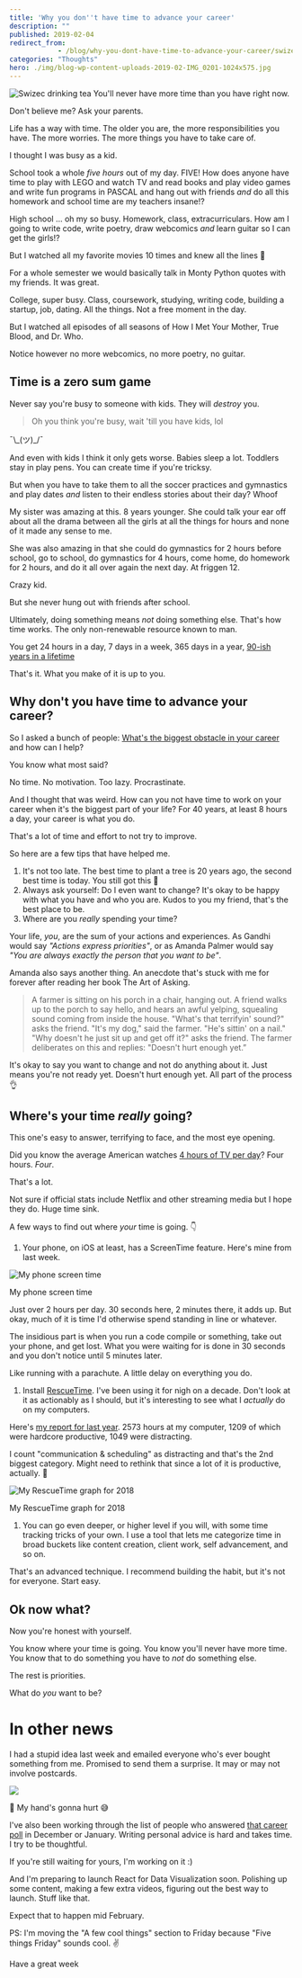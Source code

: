 ```yaml
---
title: 'Why you don''t have time to advance your career'
description: ""
published: 2019-02-04
redirect_from: 
            - /blog/why-you-dont-have-time-to-advance-your-career/swizec/8925
categories: "Thoughts"
hero: ./img/blog-wp-content-uploads-2019-02-IMG_0201-1024x575.jpg
---
```

![Swizec drinking tea](./img/blog-wp-content-uploads-2019-02-IMG_0201-1024x575.jpg) You'll never have more time than you have right now.





Don't believe me? Ask your parents.



Life has a way with time. The older you are, the more responsibilities you have. The more worries. The more things you have to take care of.



I thought I was busy as a kid.



School took a whole _five hours_ out of my day. FIVE! How does anyone have time to play with LEGO and watch TV and read books and play video games and write fun programs in PASCAL and hang out with friends _and_ do all this homework and school time are my teachers insane!?



High school ... oh my so busy. Homework, class, extracurriculars. How am I going to write code, write poetry, draw webcomics _and_ learn guitar so I can get the girls!?



But I watched all my favorite movies 10 times and knew all the lines 🤔





For a whole semester we would basically talk in Monty Python quotes with my friends. It was great.



College, super busy. Class, coursework, studying, writing code, building a startup, job, dating. All the things. Not a free moment in the day.



But I watched all episodes of all seasons of How I Met Your Mother, True Blood, and Dr. Who.



Notice however no more webcomics, no more poetry, no guitar.



## Time is a zero sum game



Never say you're busy to someone with kids. They will _destroy_ you.



> Oh you think you're busy, wait 'till you have kids, lol



¯\\\_(ツ)\_/¯



And even with kids I think it only gets worse. Babies sleep a lot. Toddlers stay in play pens. You can create time if you're tricksy.



But when you have to take them to all the soccer practices and gymnastics and play dates _and_ listen to their endless stories about their day? Whoof



My sister was amazing at this. 8 years younger. She could talk your ear off about all the drama between all the girls at all the things for hours and none of it made any sense to me.



She was also amazing in that she could do gymnastics for 2 hours before school, go to school, do gymnastics for 4 hours, come home, do homework for 2 hours, and do it all over again the next day. At friggen 12.



Crazy kid.



But she never hung out with friends after school.



Ultimately, doing something means _not_ doing something else. That's how time works. The only non-renewable resource known to man.



You get 24 hours in a day, 7 days in a week, 365 days in a year, [90-ish years in a lifetime](https://waitbutwhy.com/2014/05/life-weeks.html)



That's it. What you make of it is up to you.



## Why don't you have time to advance your career?



So I asked a bunch of people: [What's the biggest obstacle in your career](https://swizecteller.typeform.com/to/GQP8T6) and how can I help?



You know what most said?



No time. No motivation. Too lazy. Procrastinate.



And I thought that was weird. How can you not have time to work on your career when it's the biggest part of your life? For 40 years, at least 8 hours a day, your career is what you do.



That's a lot of time and effort to not try to improve.



So here are a few tips that have helped me.



1. It's not too late. The best time to plant a tree is 20 years ago, the second best time is today. You still got this 💪
2. Always ask yourself: Do I even want to change? It's okay to be happy with what you have and who you are. Kudos to you my friend, that's the best place to be.
3. Where are you _really_ spending your time?



Your life, _you_, are the sum of your actions and experiences. As Gandhi would say _"Actions express priorities"_, or as Amanda Palmer would say _"You are always exactly the person that you want to be"_.





Amanda also says another thing. An anecdote that's stuck with me for forever after reading her book The Art of Asking.



> A farmer is sitting on his porch in a chair, hanging out. A friend walks up to the porch to say hello, and hears an awful yelping, squealing sound coming from inside the house. "What's that terrifyin' sound?" asks the friend. "It's my dog," said the farmer. "He's sittin' on a nail." "Why doesn't he just sit up and get off it?" asks the friend. The farmer deliberates on this and replies: "Doesn't hurt enough yet.”



It's okay to say you want to change and not do anything about it. Just means you're not ready yet. Doesn't hurt enough yet. All part of the process 👌



## Where's your time _really_ going?



This one's easy to answer, terrifying to face, and the most eye opening.



Did you know the average American watches [4 hours of TV per day](https://en.wikipedia.org/wiki/Television_consumption#Statistics)? Four hours. _Four_.



That's a lot.



Not sure if official stats include Netflix and other streaming media but I hope they do. Huge time sink.



A few ways to find out where _your_ time is going. 👇



1. Your phone, on iOS at least, has a ScreenTime feature. Here's mine from last week.



![My phone screen time](./img/uyJzveX.jpg)



My phone screen time





Just over 2 hours per day. 30 seconds here, 2 minutes there, it adds up. But okay, much of it is time I'd otherwise spend standing in line or whatever.



The insidious part is when you run a code compile or something, take out your phone, and get lost. What you were waiting for is done in 30 seconds and you don't notice until 5 minutes later.



Like running with a parachute. A little delay on everything you do.



1. Install [RescueTime](https://www.rescuetime.com/). I've been using it for nigh on a decade. Don't look at it as actionably as I should, but it's interesting to see what I _actually_ do on my computers.



Here's [my report for last year](https://www.rescuetime.com/year-in-review/2018/B63tJfPuyTkrwWqRMU2gexOsFOinXSOrsPO8dyvQ). 2573 hours at my computer, 1209 of which were hardcore productive, 1049 were distracting.



I count "communication & scheduling" as distracting and that's the 2nd biggest category. Might need to rethink that since a lot of it is productive, actually. 🤔



![My RescueTime graph for 2018](./img/pBtJNoG.png)



My RescueTime graph for 2018





1. You can go even deeper, or higher level if you will, with some time tracking tricks of your own. I use a tool that lets me categorize time in broad buckets like content creation, client work, self advancement, and so on.



That's an advanced technique. I recommend building the habit, but it's not for everyone. Start easy.



## Ok now what?



Now you're honest with yourself.



You know where your time is going. You know you'll never have more time. You know that to do something you have to _not_ do something else.



The rest is priorities.



What do _you_ want to be?





# In other news



I had a stupid idea last week and emailed everyone who's ever bought something from me. Promised to send them a surprise. It may or may not involve postcards.



![](./img/PLC5Lct.png)



💌 My hand's gonna hurt 😅



I've also been working through the list of people who answered [that career poll](https://swizecteller.typeform.com/to/GQP8T6) in December or January. Writing personal advice is hard and takes time. I try to be thoughtful.



If you're still waiting for yours, I'm working on it :)



And I'm preparing to launch React for Data Visualization soon. Polishing up some content, making a few extra videos, figuring out the best way to launch. Stuff like that.



Expect that to happen mid February.



PS: I'm moving the "A few cool things" section to Friday because "Five things Friday" sounds cool. ✌️



Have a great week